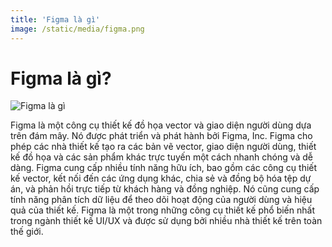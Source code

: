 ```yaml
---
title: 'Figma là gì'
image: /static/media/figma.png
---
```


# Figma là gì?

![Figma là gì](/static/media/figma.png)

Figma là một công cụ thiết kế đồ họa vector và giao diện người dùng dựa trên đám mây. Nó được phát triển và phát hành bởi Figma, Inc. Figma cho phép các nhà thiết kế tạo ra các bản vẽ vector, giao diện người dùng, thiết kế đồ họa và các sản phẩm khác trực tuyến một cách nhanh chóng và dễ dàng. Figma cung cấp nhiều tính năng hữu ích, bao gồm các công cụ thiết kế vector, kết nối đến các ứng dụng khác, chia sẻ và đồng bộ hóa tệp dự án, và phản hồi trực tiếp từ khách hàng và đồng nghiệp. Nó cũng cung cấp tính năng phân tích dữ liệu để theo dõi hoạt động của người dùng và hiệu quả của thiết kế. Figma là một trong những công cụ thiết kế phổ biến nhất trong ngành thiết kế UI/UX và được sử dụng bởi nhiều nhà thiết kế trên toàn thế giới.
